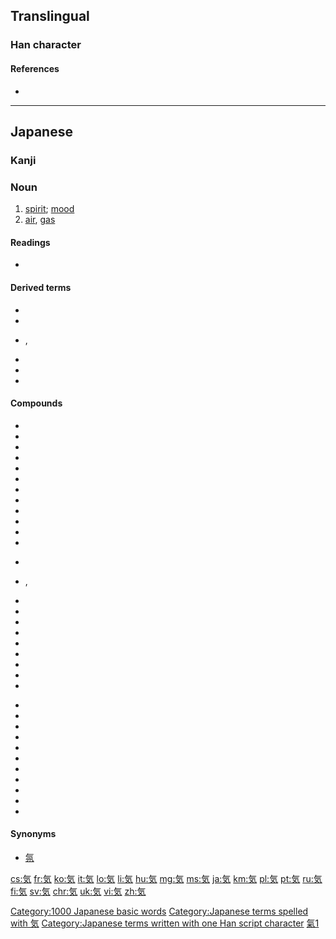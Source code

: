 {{also|气|氣|炁}}

==Translingual==
{{ja-forms|[[気]]|[[气]]|[[氣]]}}
{{stroke order|[[File:気-jbw.png|280px]]}}

===Han character===
{{Han char|rn=84|rad=气|as=02|sn=6|four=80417|canj=ONK|ids=⿹气㐅}}

====References====
* {{Han ref|kx=0599.041|dkj=17046|dj=0990.170|hdz=32010.031|uh=6C17|ud=27671}}

----

==Japanese==
{{wikipedia|lang=ja}}

===Kanji===
{{ja-kanji|grade=1|rs=气02|style=s|kyu=氣}}

===Noun===
{{ja-noun|き|kyu=氣}}

# [[spirit]]; [[mood]]
# [[air]], [[gas]]

====Readings====
* {{ja-readings|goon=[[け]] (ke)|kanon=[[き]] (ki)|kun=[[いき]] (iki)}}

====Derived terms====
* {{ja-r|気がする|き が する}}
* {{ja-r|気を付けて|き を つけて}}
* {{ja-r|気に食わない|き に くわない}}, {{ja-r|気にくわない|き に くわない}}
* {{ja-r|気がある|き が ある}}
* {{ja-r|気になる|き に なる}}
* {{ja-r|気に入る|き に いる}}

====Compounds====
{{der-top3|Compounds}}
* {{ja-r|電気|でんき}}
* {{ja-r|土気|どき}}
* {{ja-r|怒気|どき}}
* {{ja-r|元気|げんき}}
* {{ja-r|本気|ほんき}}
* {{ja-r|意気|いき}}
* {{ja-r|陰気|いんき}}
* {{ja-r|邪気|じゃき}}
* {{ja-r|蒸気|じょうき|gloss=steam}}
* {{ja-r|火気|かき}}
* {{ja-r|風気|かざけ}}
* {{ja-r|気化|きか}}
{{der-mid3}}
* {{ja-r|鬼気|きき}}
* {{ja-r|気味|きみ}}, {{ja-r|気味|-ぎみ}}
* {{ja-r|気力|きりょく}}
* {{ja-r|気息|きそく}}
* {{ja-r|気体|きたい}}
* {{ja-r|空気|くうき}}
* {{ja-r|熱気|ねっき}}
* {{ja-r|眠気|ねむけ}}
* {{ja-r|冷気|れいき}}
* {{ja-r|霊気|れいき}}
* {{ja-r|殺気|さっき}}
{{der-mid3}}
* {{ja-r|生気|せいき}}
* {{ja-r|心気|しんき}}
* {{ja-r|神気|しんき}}
* {{ja-r|沼気|しょうき}}
* {{ja-r|水気|すいき}}
* {{ja-r|帯気音|たいきおん}}
* {{ja-r|天気|てんき}}
* {{ja-r|悪気|わるぎ}}
* {{ja-r|妖気|ようき}}
* {{ja-r|陽気|ようき}}
* {{ja-r|勇気|ゆうき}}
{{der-bottom}}

====Synonyms====
* {{sense|gas}} [[氛]]

[[Category:1000 Japanese basic words]]
[[Category:Japanese terms spelled with 気]]
[[Category:Japanese terms written with one Han script character]]

[[Category:CJKV characters simplified differently in Japan and China|氣1]]

[[cs:気]]
[[fr:気]]
[[ko:気]]
[[it:気]]
[[lo:気]]
[[li:気]]
[[hu:気]]
[[mg:気]]
[[ms:気]]
[[ja:気]]
[[km:気]]
[[pl:気]]
[[pt:気]]
[[ru:気]]
[[fi:気]]
[[sv:気]]
[[chr:気]]
[[uk:気]]
[[vi:気]]
[[zh:気]]